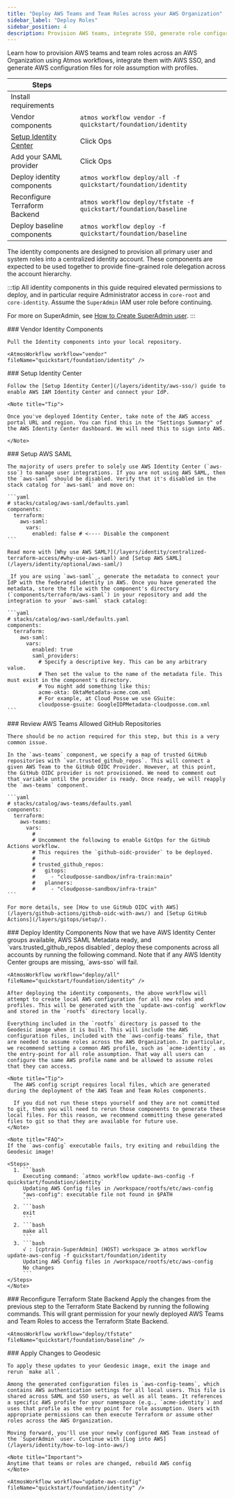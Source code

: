 ```yaml
---
title: "Deploy AWS Teams and Team Roles across your AWS Organization"
sidebar_label: "Deploy Roles"
sidebar_position: 4
description: Provision AWS teams, integrate SSO, generate role configurations.
---
```


<Intro>
  Learn how to provision AWS teams and team roles across an AWS Organization using Atmos workflows, integrate them with AWS SSO, and generate AWS configuration files for role assumption with profiles.
</Intro>

| Steps                         |                                             |
| ----------------------------- | ------------------------------------------- |
| Install requirements          |                                             |
| Vendor components             | `atmos workflow vendor -f quickstart/foundation/identity`         |
| [Setup Identity Center](/layers/identity/aws-sso/) | Click Ops |
| Add your SAML provider        | Click Ops                                   |
| Deploy identity components    | `atmos workflow deploy/all -f quickstart/foundation/identity`     |
| Reconfigure Terraform Backend | `atmos workflow deploy/tfstate -f quickstart/foundation/baseline` |
| Deploy baseline components    | `atmos workflow deploy -f quickstart/foundation/baseline`         |

The identity components are designed to provision all primary user and system roles into a centralized identity account.
These components are expected to be used together to provide fine-grained role delegation across the account hierarchy.

:::tip
All identity components in this guide required elevated permissions to deploy, and in particular require Administrator access in `core-root` and `core-identity`. Assume the `SuperAdmin` IAM user role before continuing.

For more on SuperAdmin, see [How to Create SuperAdmin user](/layers/accounts/tutorials/how-to-create-superadmin-user/).
:::

<Steps>

  <Step>
    ### <StepNumber/> Vendor Identity Components

    Pull the Identity components into your local repository.

    <AtmosWorkflow workflow="vendor" fileName="quickstart/foundation/identity" />
  </Step>

  <Step>
    ### <StepNumber/> Setup Identity Center

    Follow the [Setup Identity Center](/layers/identity/aws-sso/) guide to enable AWS IAM Identity Center and connect your IdP.

    <Note title="Tip">

    Once you've deployed Identity Center, take note of the AWS access portal URL and region. You can find this in the "Settings Summary" of the AWS Identity Center dashboard. We will need this to sign into AWS.

    </Note>
  </Step>

  <Step>
    ### <StepNumber/> Setup AWS SAML

    The majority of users prefer to solely use AWS Identity Center (`aws-sso`) to manage user integrations. If you are not using AWS SAML, then the `aws-saml` should be disabled. Verify that it's disabled in the stack catalog for `aws-saml` and move on:

    ```yaml
    # stacks/catalog/aws-saml/defaults.yaml
    components:
      terraform:
        aws-saml:
          vars:
            enabled: false # <---- Disable the component
    ```

    Read more with [Why use AWS SAML?](/layers/identity/centralized-terraform-access/#why-use-aws-saml) and [Setup AWS SAML](/layers/identity/optional/aws-saml/)

    _If you are using `aws-saml`_, generate the metadata to connect your IdP with the federated identity in AWS. Once you have generated the metadata, store the file with the component's directory (`components/terraform/aws-saml`) in your repository and add the integration to your `aws-saml` stack catalog:

    ```yaml
    # stacks/catalog/aws-saml/defaults.yaml
    components:
      terraform:
        aws-saml:
          vars:
            enabled: true
            saml_providers:
              # Specify a descriptive key. This can be any arbitrary value.
              # Then set the value to the name of the metadata file. This must exist in the component's directory.
              # You might add something like this:
              acme-okta: OktaMetadata-acme.com.xml
              # For example, at Cloud Posse we use GSuite:
              cloudposse-gsuite: GoogleIDPMetadata-cloudposse.com.xml
    ```

  </Step>

  <Step>
    ### <StepNumber/> Review AWS Teams Allowed GitHub Repositories

    There should be no action required for this step, but this is a very common issue.

    In the `aws-teams` component, we specify a map of trusted GitHub repositories with `var.trusted_github_repos`. This will connect a given AWS Team to the GitHub OIDC Provider. However, at this point, the GitHub OIDC provider is not provisioned. We need to comment out that variable until the provider is ready. Once ready, we will reapply the `aws-teams` component.

    ```yaml
    # stacks/catalog/aws-teams/defaults.yaml
    components:
      terraform:
        aws-teams:
          vars:
            #
            # Uncomment the following to enable GitOps for the GitHub Actions workflow.
            # This requires the `github-oidc-provider` to be deployed.
            #
            # trusted_github_repos:
            #   gitops:
            #     - "cloudposse-sandbox/infra-train:main"
            #   planners:
            #     - "cloudposse-sandbox/infra-train"
    ```

    For more details, see [How to use GitHub OIDC with AWS](/layers/github-actions/github-oidc-with-aws/) and [Setup GitHub Actions](/layers/gitops/setup/).
  </Step>

  <Step>
    ### <StepNumber/> Deploy Identity Components
    Now that we have AWS Identity Center groups available, AWS SAML Metadata ready, and `vars.trusted_github_repos disabled`, deploy these components across all accounts by running the following command. Note that if any AWS Identity Center groups are missing, `aws-sso` will fail.

    <AtmosWorkflow workflow="deploy/all" fileName="quickstart/foundation/identity" />

    After deploying the identity components, the above workflow will attempt to create local AWS configuration for all new roles and profiles. This will be generated with the `update-aws-config` workflow and stored in the `rootfs` directory locally.

    Everything included in the `rootfs` directory is passed to the Geodesic image when it is built. This will include the AWS configuration files, included with the `aws-config-teams` file, that are needed to assume roles across the AWS Organization. In particular, we recommend setting a common AWS profile, such as `acme-identity`, as the entry-point for all role assumption. That way all users can configure the same AWS profile name and be allowed to assume roles that they can access.

    <Note title="Tip">
      The AWS config script requires local files, which are generated during the deployment of the AWS Team and Team Roles components.

      If you did not run these steps yourself and they are not committed to git, then you will need to rerun those components to generate these local files. For this reason, we recommend committing these generated files to git so that they are available for future use.
    </Note>

    <Note title="FAQ">
    If the `aws-config` executable fails, try exiting and rebuilding the Geodesic image!

    <Steps>
      1. ```bash
         Executing command: `atmos workflow update-aws-config -f quickstart/foundation/identity`
         Updating AWS Config files in /workspace/rootfs/etc/aws-config
         "aws-config": executable file not found in $PATH
         ```
      2. ```bash
         exit
         ```
      2. ```bash
         make all
         ```
      3. ```bash
         √ : [cptrain-SuperAdmin] (HOST) workspace ⨠ atmos workflow update-aws-config -f quickstart/foundation/identity
         Updating AWS Config files in /workspace/rootfs/etc/aws-config
         No changes
         ```
    </Steps>
    </Note>
  </Step>

  <Step>
    ### <StepNumber/> Reconfigure Terraform State Backend
    Apply the changes from the previous step to the Terraform State Backend by running the following commands. This will grant permission for your newly deployed AWS Teams and Team Roles to access the Terraform State Backend.

    <AtmosWorkflow workflow="deploy/tfstate" fileName="quickstart/foundation/baseline" />
  </Step>

  <Step>
    ### <StepNumber/> Apply Changes to Geodesic

    To apply these updates to your Geodesic image, exit the image and rerun `make all`.

    Among the generated configuration files is `aws-config-teams`, which contains AWS authentication settings for all local users. This file is shared across SAML and SSO users, as well as all teams. It references a specific AWS profile for your namespace (e.g., `acme-identity`) and uses that profile as the entry point for role assumption. Users with appropriate permissions can then execute Terraform or assume other roles across the AWS Organization.

    Moving forward, you'll use your newly configured AWS Team instead of the `SuperAdmin` user. Continue with [Log into AWS](/layers/identity/how-to-log-into-aws/)

    <Note title="Important">
    Anytime that teams or roles are changed, rebuild AWS config
    </Note>

    <AtmosWorkflow workflow="update-aws-config" fileName="quickstart/foundation/identity" />
  </Step>
</Steps>

